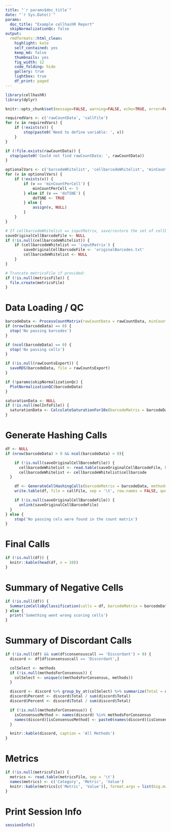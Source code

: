 ```yaml
---
title: "`r params$doc_title`"
date: "`r Sys.Date()`"
params:
  doc_title: "Example cellhashR Report"
  skipNormalizationQc: false
output:
  rmdformats::html_clean:
    highlight: kate
    self_contained: yes
    keep_md: false
    thumbnails: yes
    fig_width: 12
    code_folding: hide
    gallery: true
    lightbox: true
    df_print: paged
---
```


```r

library(cellhashR)
library(dplyr)

knitr::opts_chunk$set(message=FALSE, warning=FALSE, echo=TRUE, error=FALSE)

```

```r

requiredVars <- c('rawCountData', 'callFile')
for (v in requiredVars) {
	if (!exists(v)) {
		stop(paste0('Need to define variable: ', v))
	}
}

if (!file.exists(rawCountData)) {
  stop(paste0('Could not find rawCountData: ', rawCountData))
}

optionalVars <- c('barcodeWhitelist', 'cellbarcodeWhitelist', 'minCountPerCell', 'metricsFile', 'rawCountsExport', 'molInfoFile', 'h5File', 'methodsForConsensus', 'majorityConsensusThreshold', 'callerDisagreementThreshold', 'doTSNE')
for (v in optionalVars) {
	if (!exists(v)) {
		if (v == 'minCountPerCell') {
			minCountPerCell <- 5
        } else if (v == 'doTSNE') {
            doTSNE <- TRUE
		} else {
			assign(v, NULL)
		}
	}
}

# If cellbarcodeWhitelist == inputMatrix, save/restore the set of cellbarcodes for reporting:
saveOriginalCellBarcodeFile <- NULL
if (!is.null(cellbarcodeWhitelist)) {
	if (cellbarcodeWhitelist == 'inputMatrix') {
		saveOriginalCellBarcodeFile <- 'originalBarcodes.txt'
		cellbarcodeWhitelist <- NULL
	}
}

# Truncate metricsFile if provided:
if (!is.null(metricsFile)) {
  file.create(metricsFile)
}

```

# Data Loading / QC

```r

barcodeData <- ProcessCountMatrix(rawCountData = rawCountData, minCountPerCell = minCountPerCell, barcodeWhitelist = barcodeWhitelist, cellbarcodeWhitelist = cellbarcodeWhitelist, saveOriginalCellBarcodeFile = saveOriginalCellBarcodeFile, metricsFile = metricsFile)
if (nrow(barcodeData) == 0) {
  stop('No passing barcodes')
}

if (ncol(barcodeData) == 0) {
  stop('No passing cells')
}

if (!is.null(rawCountsExport)) {
  saveRDS(barcodeData, file = rawCountsExport)
}

if (!params$skipNormalizationQc) {
  PlotNormalizationQC(barcodeData)
}

saturationData <- NULL
if (!is.null(molInfoFile)) {
  saturationData <- CalculateSaturationFor10x(barcodeMatrix = barcodeData, molInfoFile = molInfoFile)
}

```

# Generate Hashing Calls

```r

df <- NULL
if (nrow(barcodeData) > 0 && ncol(barcodeData) > 0){

	if (!is.null(saveOriginalCellBarcodeFile)) {
	  cellbarcodeWhitelist <- read.table(saveOriginalCellBarcodeFile, header = FALSE, col.names = c('cellbarcode'))
	  cellbarcodeWhitelist <- cellbarcodeWhitelist$cellbarcode
  }

	df <- GenerateCellHashingCalls(barcodeMatrix = barcodeData, methods = methods, methodsForConsensus = methodsForConsensus, cellbarcodeWhitelist = cellbarcodeWhitelist, metricsFile = metricsFile, perCellSaturation = saturationData, demuxem.rawFeatureMatrixH5 = h5File, demuxmix.rawFeatureMatrixH5 = h5File, majorityConsensusThreshold = majorityConsensusThreshold, callerDisagreementThreshold = callerDisagreementThreshold, doTSNE = doTSNE)
	write.table(df, file = callFile, sep = '\t', row.names = FALSE, quote = FALSE)

	if (!is.null(saveOriginalCellBarcodeFile)) {
	  unlink(saveOriginalCellBarcodeFile)
  }
} else {
	stop('No passing cels were found in the count matrix')
}

```

# Final Calls

```r

if (!is.null(df)) {
  knitr::kable(head(df, n = 10))
}

```

# Summary of Negative Cells

```r

if (!is.null(df)) {
  SummarizeCellsByClassification(calls = df, barcodeMatrix = barcodeData)
} else {
  print('Something went wrong scoring cells')
}

```

# Summary of Discordant Calls

```r

if (!is.null(df) && sum(df$consensuscall == 'Discordant') > 0) {
  discord <- df[df$consensuscall == 'Discordant',]

  colSelect <- methods
  if (!is.null(methodsForConsensus)) {
    colSelect <- unique(c(methodsForConsensus, methods))
  }

  discord <- discord %>% group_by_at(colSelect) %>% summarize(Total = n()) %>% arrange(desc(Total))
  discord$Percent <- discord$Total / sum(discord$Total)
  discord$Percent <- discord$Total / sum(discord$Total)

  if (!is.null(methodsForConsensus)) {
    isConsensusMethod <- names(discord) %in% methodsForConsensus
    names(discord)[isConsensusMethod] <- paste0(names(discord)[isConsensusMethod], '*')
  }

  knitr::kable(discord, caption = 'All Methods')
}

```
# Metrics

```r

if (!is.null(metricsFile)) {
  metrics <- read.table(metricsFile, sep = '\t')
  names(metrics) <- c('Category', 'Metric', 'Value')
  knitr::kable(metrics[c('Metric', 'Value')], format.args = list(big.mark = ",", scientific = FALSE))
}

```

# Print Session Info

```r

sessionInfo()

```

